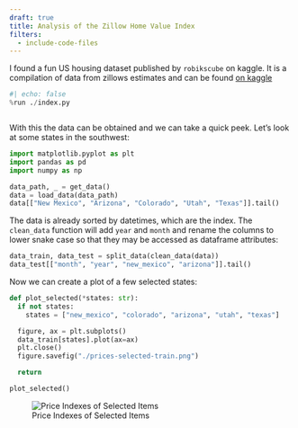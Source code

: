 ```yaml
---
draft: true
title: Analysis of the Zillow Home Value Index
filters:
  - include-code-files
---
```



I found a fun US housing dataset published by ``robikscube`` on kaggle. It is a 
compilation of data from zillows estimates and can be found [on kaggle](https://www.kaggle.com/datasets/robikscube/zillow-home-value-index)

```python
#| echo: false
%run ./index.py
```

```.python
```


With this the data can be obtained and we can take a quick peek. Let's look at
some states in the southwest:


```python
import matplotlib.pyplot as plt
import pandas as pd
import numpy as np

data_path, _ = get_data()
data = load_data(data_path)
data[["New Mexico", "Arizona", "Colorado", "Utah", "Texas"]].tail()
```


The data is already sorted by datetimes, which are the index. The 
``clean_data`` function will add ``year`` and ``month`` and rename the columns
to lower snake case so that they may be accessed as dataframe attributes:


```python
data_train, data_test = split_data(clean_data(data))
data_test[["month", "year", "new_mexico", "arizona"]].tail() 
```


Now we can create a plot of a few selected states:


```python
def plot_selected(*states: str):
  if not states:
    states = ["new_mexico", "colorado", "arizona", "utah", "texas"] 

  figure, ax = plt.subplots()
  data_train[states].plot(ax=ax)
  plt.close()
  figure.savefig("./prices-selected-train.png")

  return

plot_selected()

```


![Price Indexes of Selected Items](./prices-selected-train.png)



